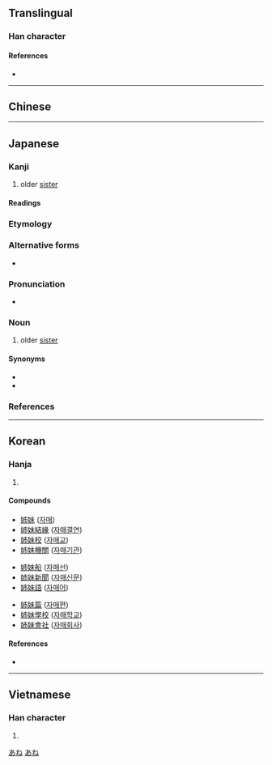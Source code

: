 {{character info/new}}
{{also|姊|姐}}
==Translingual==

===Han character===
{{Han char|rn=38|rad=女|as=05|sn=7 or 8|four=|canj=VJB,VYLB|ids=⿰女巿 <small>(GH)</small>,⿰女市 <small>(TJKV)</small>}}

====References====
* {{Han ref|kx=0258.140|dkj=06165|dj=0523.210|hdz=21029.160|uh=59C9|ud=22985}}

----

==Chinese==
{{zh-see|姊|v}}

----

==Japanese==

===Kanji===
{{ja-kanji|grade=2|rs=女05}}

# older [[sister]]

====Readings====
{{ja-readings
|goon=し
|kanon=し
|kun=あね-, え, ねえ
}}

===Etymology===
{{rfe|lang=ja}}

===Alternative forms===
* {{l|ja|姐}}

===Pronunciation===
* {{ja-pron|あね|y=k|acc=0|acc_ref=NHK}}

===Noun===
{{ja-noun|あね}}
{{ja-kanjitab|あね|yomi=kun}}

# older [[sister]]

====Synonyms====
* {{ja-r|お姉さん|おねえさん}}
* {{ja-r|お姉ちゃん|おねえちゃん}}

===References===
<references/>

[[Category:Japanese basic words|あね]]
[[Category:ja:Family|あね]]

----

==Korean==

===Hanja===
{{ko-hanja|hangeul=자|rv=ja|mr=cha|eumhun=손윗누이|ehrv=sonwitnui|ehmr=sonwitnui|ehy=}}

# {{defn|lang=ko|sort=女05}}

====Compounds====
{{top3}}
* [[姉妹]] ([[자매]])
* [[姉妹結緣]] ([[자매결연]])
* [[姉妹校]] ([[자매교]])
* [[姉妹機關]] ([[자매기관]])
{{mid3}}
* [[姉妹船]] ([[자매선]])
* [[姉妹新聞]] ([[자매신문]])
* [[姉妹語]] ([[자매어]])
{{mid3}}
* [[姉妹篇]] ([[자매편]])
* [[姉妹學校]] ([[자매학교]])
* [[姉妹會社]] ([[자매회사]])
{{bottom}}

====References====
* {{Hanja ref|nav=11063}}

----

==Vietnamese==

===Han character===
{{vi-hantu|[[chị]], [[tỷ]]|rs=女05}}

# {{defn|lang=vi|sort=女05}}